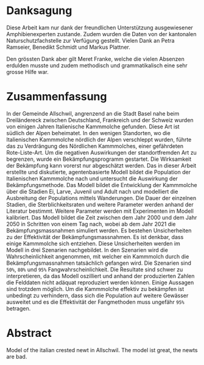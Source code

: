 # Danksagung {-}
Diese Arbeit kam nur dank der freundlichen Unterstützung ausgewiesener Amphibienexperten zustande. Zudem wurden die Daten von der kantonalen Naturschutzfachstelle zur Verfügung gestellt. Vielen Dank an Petra Ramseier, Benedikt Schmidt und Markus Plattner.

Den grössten Dank aber gilt Meret Franke, welche die vielen Absenzen erdulden musste und zudem methodisch und grammatikalisch eine sehr grosse Hilfe war.

# Zusammenfassung {-}
In der Gemeinde Allschwil, angrenzend an die Stadt Basel nahe beim Dreiländereck zwischen Deutschland, Frankreich und der Schweiz wurden von einigen Jahren Italienische Kammmolche gefunden. Diese Art ist südlich der Alpen beheimatet. In den wenigen Standorten, wo die Italienischen Kammmolche nördlich der Alpen verschleppt wurden, führte das zu Verdrängung des Nördlichen Kammmolches, einer gefährdeten Rote-Liste-Art. Um die negativen Auswirkungen der standortfremden Art zu begrenzen, wurde ein Bekämpfungsprogramm gestartet. Die Wirksamkeit der Bekämpfung kann vorerst nur abgeschätzt werden. Das in dieser Arbeit erstellte und diskutierte, agentenbasierte Modell bildet die Population der Italienischen Kammmolche nach und untersucht die Auswirkung der Bekämpfungsmethode. Das Modell bildet die Entwicklung der Kammmolche über die Stadien Ei, Larve, Juvenil und Adult nach und modelliert die Ausbreitung der Populations mittels Wanderungen. Die Dauer der einzelnen Stadien, die Sterblichkeitsraten und weitere Parameter werden anhand der Literatur bestimmt. Weitere Parameter werden mit Experimenten im Modell kalibriert. Das Modell bildet die Zeit zwischen dem Jahr 2000 und dem Jahr 2050 in Schritten von einem Tag nach, wobei ab dem Jahr 2021 die Bekämpfungsmassnahmen simuliert werden. Es bestehen Unsicherheiten zu der Effektivität der Bekämpfungsmassnahmen. Es ist denkbar, dass einige Kammmolche sich entziehen. Diese Unsicherheiten werden im Modell in drei Szenarien nachgebildet. In den Szenarien wird die Wahrscheinlichkeit angenommen, mit welcher ein Kammmolch durch die Bekämpfungsmassnahmen tatsächlich gefangen wird. Die Szenarien sind `50%`, `80%` und `95%` Fangwahrscheinlichkeit. Die Resultate sind schwer zu interpretieren, da das Modell oszilliert und anhand der produzierten Zahlen die Felddaten nicht adäquat reproduziert werden können.
Einige Aussagen sind trotzdem möglich. Um die Kammmolche effektiv zu bekämpfen ist unbedingt zu verhindern, dass sich die Population auf weitere Gewässer ausweitet und es die Effektivität der Fangmethoden muss ungefähr `95%` betragen.


# Abstract {-}
Model of the italian crested newt in Allschwil. The model ist great, the newts are bad.